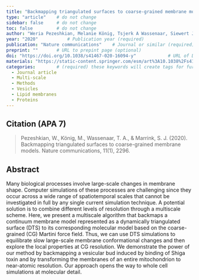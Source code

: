 ```yaml
---
title: "Backmapping triangulated surfaces to coarse-grained membrane models"          # Paper title (required)
type: "article"    # do not change
sidebar: false     # do not change
toc: false         # do not change
author: "Weria Pezeshkian, Melanie König, Tsjerk A Wassenaar, Siewert J Marrink"         # Paper authors (required)
year: "2020"           # Publication year (required)
publication: "Nature communications"    # Journal or similar (required)
preprint: ""       # URL to prepint page (optional)  
doi: "https://doi.org/10.1038/s41467-020-16094-y"            # URL of DOI (required)  
materials: "https://static-content.springer.com/esm/art%3A10.1038%2Fs41467-020-16094-y/MediaObjects/41467_2020_16094_MOESM1_ESM.pdf"      # URL to suplementary info (optional)
categories:        # (required) these keywords will create tags for further filtering. 
  - Journal article
  - Multi-scale
  - Methods
  - Vesicles
  - Lipid membranes
  - Proteins
---
```


<!-- 
The info below is just an example. 

Both fields are required and they have to be replaced with the respective info for each paper. 

Please notice the `> ` symbol before the citation, it gives it additional styling.  
-->

## Citation (APA 7)      

> Pezeshkian, W., König, M., Wassenaar, T. A., & Marrink, S. J. (2020). Backmapping triangulated surfaces to coarse-grained membrane models. Nature communications, 11(1), 2296.

## Abstract

Many biological processes involve large-scale changes in membrane shape. Computer simulations of these processes are challenging since they occur across a wide range of spatiotemporal scales that cannot be investigated in full by any single current simulation technique. A potential solution is to combine different levels of resolution through a multiscale scheme. Here, we present a multiscale algorithm that backmaps a continuum membrane model represented as a dynamically triangulated surface (DTS) to its corresponding molecular model based on the coarse-grained (CG) Martini force field. Thus, we can use DTS simulations to equilibrate slow large-scale membrane conformational changes and then explore the local properties at CG resolution. We demonstrate the power of our method by backmapping a vesicular bud induced by binding of Shiga toxin and by transforming the membranes of an entire mitochondrion to near-atomic resolution. Our approach opens the way to whole cell simulations at molecular detail.